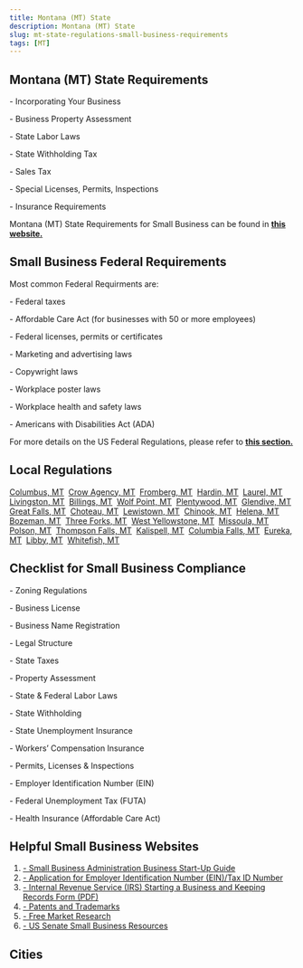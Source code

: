 ```yaml
---
title: Montana (MT) State
description: Montana (MT) State
slug: mt-state-regulations-small-business-requirements
tags: [MT]
---
```



<PostMeta category="business-compliance" />

**Montana (MT) State Requirements**
-----------------------------------

\- Incorporating Your Business

\- Business Property Assessment

\- State Labor Laws

\- State Withholding Tax

\- Sales Tax

\- Special Licenses, Permits, Inspections

\- Insurance Requirements

Montana (MT) State Requirements for Small Business can be found in **[this website.](https://sbdc.mt.gov/Resources/Licensing)**

**Small Business Federal Requirements**
---------------------------------------

Most common Federal Requirments are:

\- Federal taxes

\- Affordable Care Act (for businesses with 50 or more employees)

\- Federal licenses, permits or certificates

\- Marketing and advertising laws

\- Copywright laws

\- Workplace poster laws

\- Workplace health and safety laws

\- Americans with Disabilities Act (ADA)

For more details on the US Federal Regulations, please refer to **[this section.](../federal-regulations/)**

Local Regulations
------------------------
[Columbus, MT](/columbus-mt-small-business-requirements)  [Crow Agency, MT](/crowagency-mt-small-business-requirements)  [Fromberg, MT](/fromberg-mt-small-business-requirements)  [Hardin, MT](/hardin-mt-small-business-requirements)  [Laurel, MT](/laurel-mt-small-business-requirements)  [Livingston, MT](/livingston-mt-small-business-requirements)  [Billings, MT](/billings-mt-small-business-requirements)  [Wolf Point, MT](/wolfpoint-mt-small-business-requirements)  [Plentywood, MT](/plentywood-mt-small-business-requirements)  [Glendive, MT](/glendive-mt-small-business-requirements)  [Great Falls, MT](/greatfalls-mt-small-business-requirements)  [Choteau, MT](/choteau-mt-small-business-requirements)  [Lewistown, MT](/lewistown-mt-small-business-requirements)  [Chinook, MT](/chinook-mt-small-business-requirements)  [Helena, MT](/helena-mt-small-business-requirements)  [Bozeman, MT](/bozeman-mt-small-business-requirements)  [Three Forks, MT](/threeforks-mt-small-business-requirements)  [West Yellowstone, MT](/westyellowstone-mt-small-business-requirements)  [Missoula, MT](/missoula-mt-small-business-requirements)  [Polson, MT](/polson-mt-small-business-requirements)  [Thompson Falls, MT](/thompsonfalls-mt-small-business-requirements)  [Kalispell, MT](/kalispell-mt-small-business-requirements)  [Columbia Falls, MT](/columbiafalls-mt-small-business-requirements)  [Eureka, MT](/eureka-mt-small-business-requirements)  [Libby, MT](/libby-mt-small-business-requirements)  [Whitefish, MT](/whitefish-mt-small-business-requirements)

Checklist for Small Business Compliance
---------------------------------------

\- Zoning Regulations

\- Business License

\- Business Name Registration

\- Legal Structure

\- State Taxes

\- Property Assessment

\- State & Federal Labor Laws

\- State Withholding

\- State Unemployment Insurance

\- Workers’ Compensation Insurance

\- Permits, Licenses & Inspections

\- Employer Identification Number (EIN)

\- Federal Unemployment Tax (FUTA)

\- Health Insurance (Affordable Care Act)

Helpful Small Business Websites
-------------------------------

1.  [\- Small Business Administration Business Start-Up Guide](https://www.sba.gov/business-guide)
2.  [\- Application for Employer Identification Number (EIN)/Tax ID Number](https://www.irs.gov/businesses/small-businesses-self-employed/apply-for-an-employer-identification-number-ein-online)
3.  [\- Internal Revenue Service (IRS) Starting a Business and Keeping Records Form (PDF)](https://www.irs.gov/pub/irs-pdf/p583.pdf)
4.  [\- Patents and Trademarks](https://www.uspto.gov/)
5.  [\- Free Market Research](https://www.sba.gov/blogs/)
6.  [\- US Senate Small Business Resources](https://www.sbc.senate.gov/public/index.cfm/resources)

Cities
-----------------------------------------

